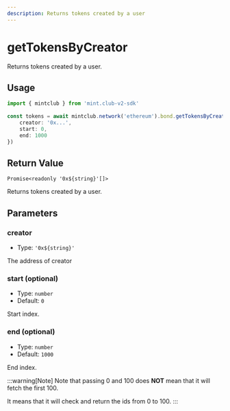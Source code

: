 ```yaml
---
description: Returns tokens created by a user
---
```


# getTokensByCreator 

Returns tokens created by a user.


## Usage

```ts twoslash [example.ts]
import { mintclub } from 'mint.club-v2-sdk'
 
const tokens = await mintclub.network('ethereum').bond.getTokensByCreator({
	creator: '0x...',
	start: 0,
	end: 1000
})
```

## Return Value

`Promise<readonly '0x${string}'[]>`

Returns tokens created by a user.

## Parameters

### creator

- Type: `'0x${string}'`  

The address of creator

### start (optional)

- Type: `number`
- Default: `0`

Start index.

### end (optional)

- Type: `number`
- Default: `1000`

End index.

:::warning[Note]
Note that passing 0 and 100 does **NOT** mean that it will fetch the first 100. 

It means that it will check and return the ids from 0 to 100.
:::
